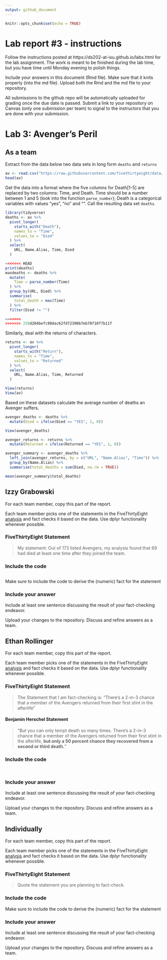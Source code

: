 ```yaml
---
output: github_document
---
```


<!-- README.md is generated from README.Rmd. Please edit the README.Rmd file -->


```r

knitr::opts_chunk$set(echo = TRUE)

```

# Lab report #3 - instructions

Follow the instructions posted at https://ds202-at-isu.github.io/labs.html for the lab assignment. The work is meant to be finished during the lab time, but you have time until Monday evening to polish things.

Include your answers in this document (Rmd file). Make sure that it knits properly (into the md file). Upload both the Rmd and the md file to your repository.  

All submissions to the github repo will be automatically uploaded for grading once the due date is passed.
Submit a link to your repository on Canvas (only one submission per team) to signal to the instructors that you are done with your submission.

# Lab 3: Avenger's Peril

## As a team

Extract from the data below two data sets in long form `deaths` and `returns`

```r

av <- read.csv("https://raw.githubusercontent.com/fivethirtyeight/data/master/avengers/avengers.csv", stringsAsFactors = FALSE)
head(av)

```

Get the data into a format where the five columns for Death[1-5] are replaced by two columns: Time, and Death. Time should be a number between 1 and 5 (look into the function `parse_number`); Death is a categorical variables with values "yes", "no" and "". Call the resulting data set `deaths`. 

```r

library(tidyverse)
deaths <- av %>% 
  pivot_longer(
    starts_with("Death"),
    names_to = "Time",
    values_to = "Died"
  ) %>% 
  select(
    URL, Name.Alias, Time, Died
  )

<<<<<<< HEAD
print(deaths)
maxdeaths <- deaths %>% 
  mutate(
    Time = parse_number(Time)
  ) %>% 
  group_by(URL, Died) %>% 
  summarise(
    total_death = max(Time)
  ) %>% 
  filter(Died != "")

=======
>>>>>>> 250d204befc90dac62fd72390b7eb70f10f7b11f
```


Similarly, deal with the returns of characters.

```r

returns <- av %>% 
  pivot_longer(
    starts_with("Return"),
    names_to = "Time",
    values_to = "Returned"
  ) %>% 
  select(
    URL, Name.Alias, Time, Returned
  )

View(returns)
View(av)

```


Based on these datasets calculate the average number of deaths an Avenger suffers. 

```r

avenger_deaths <- deaths %>%
  mutate(Died = ifelse(Died == "YES", 1, 0))

View(avenger_deaths)

avenger_returns <- returns %>%
  mutate(Returned = ifelse(Returned == "YES", 1, 0))

avenger_summary <- avenger_deaths %>%
  left_join(avenger_returns, by = c("URL", "Name.Alias", "Time")) %>%
  group_by(Name.Alias) %>%
  summarise(total_deaths = sum(Died, na.rm = TRUE))

mean(avenger_summary$total_deaths)

```


## Izzy Grabowski

For each team member, copy this part of the report. 

Each team member picks one of the statements in the FiveThirtyEight [analysis](https://fivethirtyeight.com/features/avengers-death-comics-age-of-ultron/) and fact checks it based on the data. Use dplyr functionality whenever possible.

### FiveThirtyEight Statement

> My statement: Out of 173 listed Avengers, my analysis found that 69 had died at least one time after they joined the team.

### Include the code

```r

```

Make sure to include the code to derive the (numeric) fact for the statement

### Include your answer

Include at least one sentence discussing the result of your fact-checking endeavor.

Upload your changes to the repository. Discuss and refine answers as a team.



## Ethan Rollinger

For each team member, copy this part of the report. 

Each team member picks one of the statements in the FiveThirtyEight [analysis](https://fivethirtyeight.com/features/avengers-death-comics-age-of-ultron/) and fact checks it based on the data. Use dplyr functionality whenever possible.

### FiveThirtyEight Statement

> The Statement that I am fact-checking is:
"There’s a 2-in-3 chance that a member of the Avengers returned from their first stint in the afterlife"

#### Benjamin Herschel Statement
> "But you can only tempt death so many times. There’s a 2-in-3 chance that a member of the Avengers returned from their first stint in the afterlife, **but only a 50 percent chance they recovered from a second or third death.**"

### Include the code

```r

```

```r



```

### Include your answer

Include at least one sentence discussing the result of your fact-checking endeavor.

Upload your changes to the repository. Discuss and refine answers as a team.




## Individually

For each team member, copy this part of the report. 

Each team member picks one of the statements in the FiveThirtyEight [analysis](https://fivethirtyeight.com/features/avengers-death-comics-age-of-ultron/) and fact checks it based on the data. Use dplyr functionality whenever possible.

### FiveThirtyEight Statement

> Quote the statement you are planning to fact-check.

### Include the code

Make sure to include the code to derive the (numeric) fact for the statement

### Include your answer

Include at least one sentence discussing the result of your fact-checking endeavor.

Upload your changes to the repository. Discuss and refine answers as a team.

